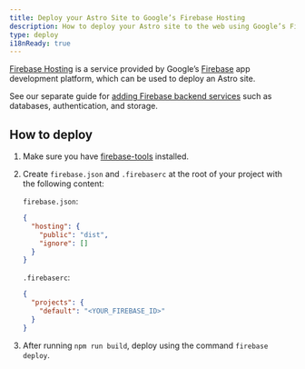 ```yaml
---
title: Deploy your Astro Site to Google’s Firebase Hosting
description: How to deploy your Astro site to the web using Google’s Firebase Hosting.
type: deploy
i18nReady: true
---
```


[Firebase Hosting](https://firebase.google.com/products/hosting) is a service provided by Google’s [Firebase](https://firebase.google.com/) app development platform, which can be used to deploy an Astro site. 

See our separate guide for [adding Firebase backend services](/en/guides/backend/google-firebase/) such as databases, authentication, and storage.

## How to deploy

1. Make sure you have [firebase-tools](https://www.npmjs.com/package/firebase-tools) installed.

2. Create `firebase.json` and `.firebaserc` at the root of your project with the following content:

   `firebase.json`:

   ```json
   {
     "hosting": {
       "public": "dist",
       "ignore": []
     }
   }
   ```

   `.firebaserc`:

   ```json
   {
     "projects": {
       "default": "<YOUR_FIREBASE_ID>"
     }
   }
   ```

3. After running `npm run build`, deploy using the command `firebase deploy`.
